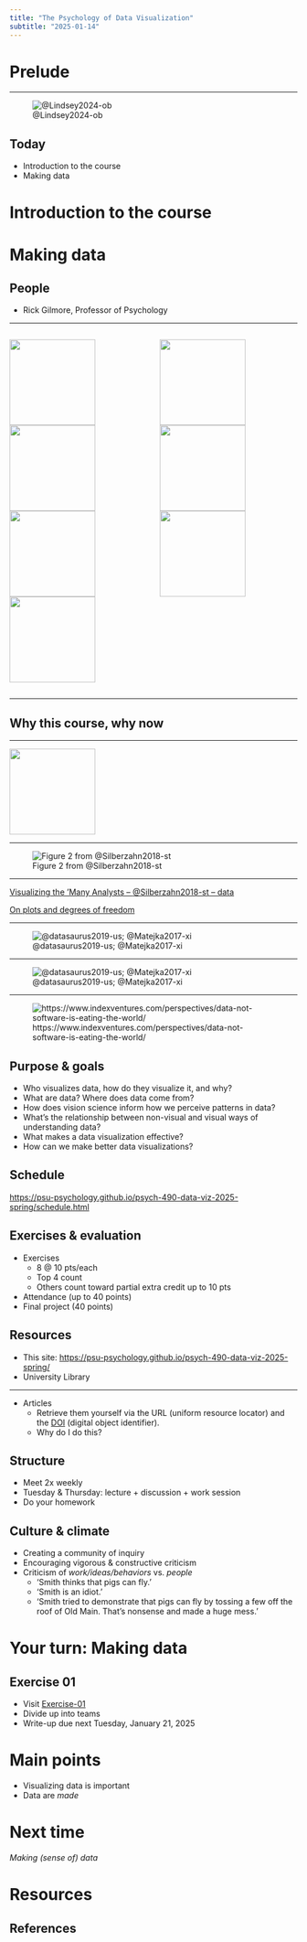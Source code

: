 ```yaml
---
title: "The Psychology of Data Visualization"
subtitle: "2025-01-14"
---
```


# Prelude

---

![@Lindsey2024-ob](https://www.climate.gov/sites/default/files/styles/full_width_620_original_image/public/2024-04/ClimateDashboard-atmospheric-carbon-dioxide-image-paleo-20240405-1400px.png?itok=-g_Qgndc)

## Today

- Introduction to the course
- Making data

# Introduction to the course

# Making data

## People

- Rick Gilmore, Professor of Psychology

---

<!-- Gilmore photo biography -->

:::: {.columns}
::: {.column width=50%}
![](https://upload.wikimedia.org/wikipedia/commons/thumb/0/0b/DenverCP.JPG/266px-DenverCP.JPG){height=150px}
![](http://watson.brown.edu/ds/sites/all/themes/ds/img/header/brown_large.png){height=150px}
![](https://images.unsplash.com/photo-1617581629397-a72507c3de9e?ixlib=rb-1.2.1&ixid=MnwxMjA3fDB8MHxzZWFyY2h8MXx8d2FzaGluZ3RvbiUyMGRjfGVufDB8fDB8fA%3D%3D&auto=format&fit=crop&w=900&q=60"){height=150px}
![](https://banner2.cleanpng.com/20180623/uk/kisspng-carnegie-mellon-university-in-qatar-carnegie-mello-5b2e03c049ac30.3609480215297422723018.jpg){height=150px}
:::
::: {.column width=50%}
![](../include/img/sleic.png){height=150px}
![](https://nyu.databrary.org/web/images/logo/databrary-nav.svg){height=150px}
![](https://www.play-project.org/img/PLAY-logo.png){height=150px}

:::
::::

---

## Why this course, why now

---

![](https://nyu.databrary.org/web/images/logo/databrary-nav.svg){height=150px}

---

![Figure 2 from @Silberzahn2018-st](../include/img/silberzahn-fig-02.jpeg)

---

[Visualizing the 'Many Analysts -- @Silberzahn2018-st -- data ](https://psu-psychology.github.io/psych-490-reproducibility-2024-fall/supplemental/many-viz.html)


[On plots and degrees of freedom](https://psu-psychology.github.io/psych-490-reproducibility-2024-fall/supplemental/plotting-degrees-of-freedom.html)

---

![@datasaurus2019-us; @Matejka2017-xi](https://blog.revolutionanalytics.com/downloads/DataSaurus%20Dozen.gif)

---

![@datasaurus2019-us; @Matejka2017-xi](https://www.research.autodesk.com/app/uploads/2024/09/BoxViolinSmaller.gif)

---

![https://www.indexventures.com/perspectives/data-not-software-is-eating-the-world/](../include/img/data-is-eating-the-world.png)

## Purpose & goals

::: {.incremental}
- Who visualizes data, how do they visualize it, and why?
- What are data? Where does data come from?
- How does vision science inform how we perceive patterns in data?
- What's the relationship between non-visual and visual ways of understanding data?
- What makes a data visualization effective?
- How can we make better data visualizations?
:::

## Schedule

<https://psu-psychology.github.io/psych-490-data-viz-2025-spring/schedule.html>

## Exercises & evaluation

- Exercises
  - 8 @ 10 pts/each
  - Top 4 count
  - Others count toward partial extra credit up to 10 pts
- Attendance (up to 40 points)
- Final project (40 points)

## Resources

- This site: <https://psu-psychology.github.io/psych-490-data-viz-2025-spring/>
<!-- - [Canvas](https://psu.instructure.com/courses/2280122) -->
- University Library

---

- Articles
  - Retrieve them yourself via the URL (uniform resource locator) and the [DOI](https://www.doi.org) (digital object identifier).
  - Why do I do this?
    
## Structure

- Meet 2x weekly
- Tuesday & Thursday: lecture + discussion + work session
- Do your homework

## Culture & climate

- Creating a community of inquiry
- Encouraging vigorous & constructive criticism
- Criticism of *work/ideas/behaviors* vs. *people*
  - 'Smith thinks that pigs can fly.'
  - 'Smith is an idiot.'
  - 'Smith tried to demonstrate that pigs can fly by tossing a few off the 
  roof of Old Main. That's nonsense and made a huge mess.'
  
# Your turn: Making data

## Exercise 01

- Visit [Exercise-01](../exercises/ex01-making-data.qmd)
- Divide up into teams
- Write-up due next Tuesday, January 21, 2025
  
# Main points

- Visualizing data is important
- Data are *made*

# Next time

*Making (sense of) data*

# Resources

## References
